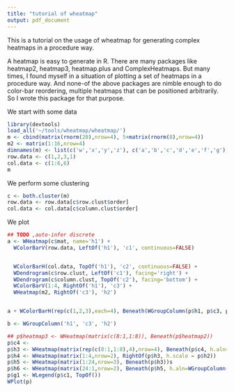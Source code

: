 ```yaml
---
title: "tutorial of wheatmap"
output: pdf_document
---
```


This is a tutorial on the usage of wheatmap for generating complex heatmaps in a procedure way.

A heatmap is easy to generate in R. There are many packages like heatmap2, heatmap3, heatmap.plus and ComplexHeatmaps. But many times, I found myself in a situation of plotting a set of heatmaps in a procedure way. And none-of the above packages are nimble enough to do color-bar reordering, multiple heatmaps that can be positioned arbitrarily. So I wrote this package for that purpose.

We start with some data
```r
library(devtools)
load_all('~/tools/wheatmap/wheatmap/')
m <- cbind(matrix(rnorm(20),nrow=4), 5+matrix(rnorm(8),nrow=4))
m2 <- matrix(1:16,nrow=4)
dimnames(m) <- list(c('w','x','y','z'), c('a','b','c','d','e','f','g'))
row.data <- c(1,2,3,1)
col.data <- c(1:6,6)
m
```

We perform some clustering
```r
c <- both.cluster(m)
row.data <- row.data[c$row.clust$order]
col.data <- col.data[c$column.clust$order]
```

We plot
```r
## TODO ,auto-infer discrete
a <- WHeatmap(c$mat, name='h1') + 
  WColorBarV(row.data, LeftOf('h1'), 'c1', continuous=FALSE)


  WColorBarH(col.data, TopOf('h1'), 'c2', continuous=FALSE) +
  WDendrogram(c$row.clust, LeftOf('c1'), facing='right') +
  WDendrogram(c$column.clust, TopOf('c2'), facing='bottom') +
  WColorBarV(1:4, RightOf('h1'), 'c3') +
  WHeatmap(m2, RightOf('c3'), 'h2')


a + WColorBarH(rep(c(1,2,3),each=4), Beneath(WGroupColumn(p$h1, p$c3, p$h2)), cmp=CMPar(brewer.name='Set2'), continuous=FALSE)

b <- WGroupColumn('h1', 'c3', 'h2')

## p$heatmap3 <- WHeatmap(matrix(c(8:1,1:8)), Beneath(p$heatmap2))
p$c4 <- 
p$h3 <- WHeatmap(matrix(rep(c(8:1,1:8),4),nrow=4), Beneath(p$c4, h.aln=WGroupColumn(p$h1,p$c3)))
p$h4 <- WHeatmap(matrix(1:4,nrow=2), RightOf(p$h3, h.scale = p$h2))
p$h5 <- WHeatmap(matrix(1:24,nrow=3), Beneath(p$h3))s
p$h6 <- WHeatmap(matrix(24:1,nrow=2), Beneath(p$h5, h.aln=WGroupColumn(p$h1,p$c3,p$h2)))
p$g1 <- WLegend(p$c1, TopOf())
WPlot(p)


```
